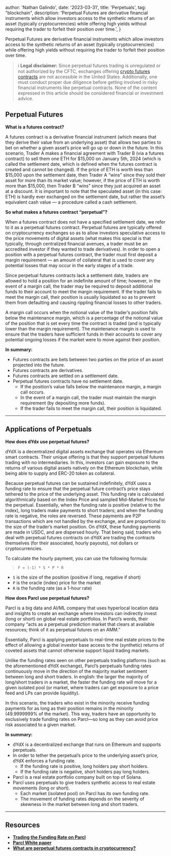 
  author: 'Nathan Galindo',
  date: '2023-03-31',
  title: 'Perpetuals',
  tag: "blockchain",
  description:
    'Perpetual Futures are derivative financial instruments which allow investors access to the synthetic returns of an asset (typically cryptocurrencies) while offering high yields without requiring the trader to forfeit their position over time.',
}


Perpetual Futures are derivative financial instruments which allow investors access to the synthetic returns of an asset (typically cryptocurrencies) while offering high yields without requiring the trader to forfeit their position over time.

> ℹ️ **Legal disclaimer:** Since perpetual futures trading is unregulated or not authorized by the CFTC, exchanges offering [crypto futures contracts](https://cointelegraph.com/trading-for-beginners/a-beginners-guide-to-cryptocurrency-trading-strategies) are not accessible in the United States. Additionally, one must conduct proper due diligence before getting involved in risky financial instruments like perpetual contracts. None of the content expressed in this article should be considered financial or investment advice.

## Perpetual Futures

**What is a futures contract?**

A futures contract is a derivative financial instrument (which means that they derive their value from an underlying asset) that allows two parties to bet on whether a given asset’s price will go up or down in the future.  In this scenario, Trader A makes a financial agreement with Trader B (via a futures contract) to sell them one ETH for $15,000 on January 5th, 2024 (which is called the settlement date, which is defined when the futures contract is created and cannot be changed). If the price of ETH is worth less than $15,000 upon the settlement date, then Trader A “wins” since they sold their asset for more than its market value; however, if the price of ETH is worth more than $15,000, then Trader B “wins” since they just acquired an asset at a discount. It is important to note that the speculated asset (in this case: ETH) is hardly ever exchanged on the settlement date, but rather the asset’s equivalent cash value — a procedure called a cash settlement.

**So what makes a futures contract “perpetual”?**

When a futures contract does not have a specified settlement date, we refer to it as a perpetual futures contract. Perpetual futures are typically offered on cryptocurrency exchanges so as to allow investors speculative access to the price movements of digital assets (what makes this special is that typically, through centralized financial avenues, a trader must be an accredited investor if they wanted to trade derivatives). In order to open a position with a perpetual futures contract, the trader must first deposit a margin requirement — an amount of collateral that is used to cover any potential losses that may occur in the early stages of a trade.

Since perpetual futures contracts lack a settlement date, traders are allowed to hold a position for an indefinite amount of time; however, in the event of a margin call, the trader may be required to deposit additional funds to their account to meet the margin requirement. If the trader fails to meet the margin call, their position is usually liquidated so as to prevent them from defaulting and causing rippling financial losses to other traders.

A margin call occurs when the notional value of the trader’s position falls below the maintenance margin, which is a percentage of the notional value of the position that is set every time the contract is traded (and is typically lower than the margin requirement). The maintenance margin is used to ensure that the traders have sufficient funds in their accounts to cover any potential ongoing losses if the market were to move against their position.

**In summary:**

- Futures contracts are bets between two parties on the price of an asset projected into the future.
- Futures contracts are derivatives.
- Futures contracts are settled on a settlement date.
- Perpetual futures contracts have no settlement date.
    - If the position’s value falls below the maintenance margin, a margin call occurs.
    - In the event of a margin call, the trader must maintain the margin requirement (by depositing more funds).
    - If the trader fails to meet the margin call, their position is liquidated.

---

## Applications of Perpetuals

**How does dYdx use perpetual futures?**

dYdX is a decentralized digital assets exchange that operates via Ethereum smart contracts. Their unique offering is that they support perpetual futures trading with no intermediaries. In this, investors can gain exposure to the returns of various digital assets natively on the Ethereum blockchain, while being able to supply and ERC-20 token as collateral.

Because perpetual futures can be sustained indefinitely, dYdX uses a funding rate to ensure that the perpetual future contract’s price stays tethered to the price of the underlying asset. This funding rate is calculated algorithmically based on the Index Price and sampled Mid-Market Prices for the perpetual. Essentially, when the funding rate is positive (relative to the index), long traders make payments to short traders; and when the funding rate is negative, the roles are reversed. These payments are P2P transactions which are not handled by the exchange, and are proportional to the size of the trader’s market position. On dYdX, these funding payments are made in USDC, and are dispersed hourly. That being said, traders who deal with perpetual futures contracts on dYdX are trading the contracts themselves (for their associated, hourly payouts), not dollars or cryptocurrencies.

To calculate the hourly payment, you can use the following formula: 

> `F = (-1) * S * P * R`
> 
- `S` is the size of the position (positive if long, negative if short)
- `P` is the oracle (index) price for the market
- `R` is the funding rate (as a 1-hour rate)


**How does Parcl use perpetual futures?**

Parcl is a big data and AI/ML company that uses hyperlocal location data and insights to create an exchange where investors can indirectly invest (long or short) on global real estate portfolios. In Parcl’s words, their company “acts as a perpetual prediction market that clears at available resources; think of it as perpetual futures on an AMM.” 

Essentially, Parcl is applying perpetuals to real-time real estate prices to the effect of allowing a global investor base access to the (synthetic) returns of coveted assets that cannot otherwise support liquid trading markets. 

Unlike the funding rates seen on other perpetuals trading platforms (such as the aforementioned dYdX exchange), Parcl’s perpetuals funding rates continuously move in the direction of the majority market sentiment between long and short traders. In english: the larger the majority of long/short traders in a market, the faster the funding rate will move for a given isolated pool (or market, where traders can get exposure to a price feed and LPs can provide liquidity). 

In this scenario, the traders who exist in the minority receive funding payments for as long as their position remains in the minority (49.9999999% of the market). This way, traders have an opportunity to exclusively trade funding rates on Parcl—so long as they can avoid price risk associated to a given market.


**In summary:**

- dYdX is a decentralized exchange that runs on Ethereum and supports perpetuals.
- In order to tether the perpetual’s price to the underlying asset’s price, dYdX enforces a funding rate.
    - If the funding rate is positive, long holders pay short holders.
    - If the funding rate is negative, short holders pay long holders.
- Parcl is a real estate portfolio company built on top of Solana.
- Parcl uses perpetuals to give traders synthetic access to real estate movements (long or short).
    - Each market (isolated pool) on Parcl has its own funding rate.
    - The movement of funding rates depends on the severity of skewness in the market between long and short traders.

---

## Resources

- ****[Trading the Funding Rate on Parcl](https://www.parcl.co/blog/trading-the-funding-rate-on-parcl)****
- **[Parcl White paper](https://www.notion.so/Parcl-v2-6f27eaed8a5e46e29762a9de128ba0f9)**
- ****[What are perpetual futures contracts in cryptocurrency?](https://cointelegraph.com/explained/what-are-perpetual-futures-contracts-in-cryptocurrency#:~:text=Perpetual%20futures%20trading%20allows%20traders,case%20of%20such%20financial%20instruments)****